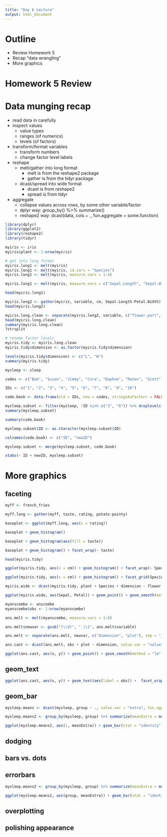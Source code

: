 ```yaml
---
title: "Day 6 Lecture"
output: html_document
---
```


# Outline
  - Review Homework 5
  - Recap "data wrangling"
  - More graphics

# Homework 5 Review

# Data munging recap

- read data in carefully
- inspect values
  - value types
  - ranges (of numerics)
  - levels (of factors)
- transform/format variables
  - transform numbers
  - change factor level labels
- reshape
  - melt/gather into long format
    - melt is from the reshape2 package
    - gather is from the tidyr package
  - dcast/spread into wide format
    - dcast is from reshape2
    - spread is from tidyr
- aggregate
  - collapse values across rows, by some other variable/factor
  - dplyr way: group_by() %>% summarize()
  - reshape2 way: dcast(data, cols ~ ., fun.aggregate = some.function)

```r
library(dplyr)
library(ggplot2)
library(reshape2)
library(tidyr)

myiris <- iris
myiris$plant <- 1:nrow(myiris)

# get into long format
myiris.long1 <- melt(myiris)
myiris.long1 <- melt(myiris, id.vars = "Species")
myiris.long1 <- melt(myiris, measure.vars = 1:4)

myiris.long1 <- melt(myiris, measure.vars = c("Sepal.Length", "Sepal.Width", "Petal.Length", "Petal.Width"), value.name = "cm")

head(myiris.long1)

myiris.long2 <- gather(myiris, variable, cm, Sepal.Length:Petal.Width)
head(myiris.long2)

myiris.long.clean <- separate(myiris.long2, variable, c("flower.part", "dimension"), sep = "\\.")
head(myiris.long.clean)
summary(myiris.long.clean)
?strsplit

# rename factor levels
myiris.tidy <- myiris.long.clean
myiris.tidy$dimension <- as.factor(myiris.tidy$dimension)

levels(myiris.tidy$dimension) <- c("L", "W")
summary(myiris.tidy)

mysleep <- sleep

codes <- c("Bob", "Susan", "Jimmy", "Cora", "Daphne", "Ronan", "Scott", "David Bowie", "Ziggy", "Major Tom")

IDs <- c("1", "2", "3", "4", "5", "6", "7", "8", "9", "10")

code.book <- data.frame(old = IDs, new = codes, stringsAsFactors = FALSE)

mysleep.subset <- filter(mysleep, !ID %in% c("3", "6")) %>% droplevels()
summary(mysleep.subset)

summary(code.book)

mysleep.subset$ID <- as.character(mysleep.subset$ID)

colnames(code.book) <- c("ID", "newID")

mysleep.subset <- merge(mysleep.subset, code.book)

xtabs(~ ID + newID, mysleep.subset)
```

# More graphics

## faceting
```r
myff <- french_fries

myff.long <- gather(myff, taste, rating, potato:painty)

baseplot <- ggplot(myff.long, aes(x = rating))

baseplot + geom_histogram()

baseplot + geom_histogram(aes(fill = taste))

baseplot + geom_histogram() + facet_wrap(~ taste)

head(myiris.tidy)

ggplot(myiris.tidy, aes(x = cm)) + geom_histogram() + facet_wrap(~ Species)

ggplot(myiris.tidy, aes(x = cm)) + geom_histogram() + facet_grid(Species ~ .)

myiris.wide <- dcast(myiris.tidy, plant + Species + dimension ~ flower.part, value.var = "cm")

ggplot(myiris.wide, aes(Sepal, Petal)) + geom_point() + geom_smooth(method = "lm") + facet_grid(Species ~ dimension)

```



```r
myanscombe <- anscombe
myanscombe$obs <- 1:nrow(myanscombe)

ans.melt <- melt(myanscombe, measure.vars = 1:8)

ans.melt$newvar <- gsub("(\\d)", "_\\1", ans.melt$variable)

ans.melt <- separate(ans.melt, newvar, c("dimension", "plot"), sep = "_")

ans.cast <- dcast(ans.melt, obs + plot ~ dimension, value.var = "value")

ggplot(ans.cast, aes(x, y)) + geom_point() + geom_smooth(method = "lm", se = FALSE, linetype = 3) + facet_wrap(~ plot)

```

## geom_text
```r
ggplot(ans.cast, aes(x, y)) + geom_text(aes(label = obs)) +  facet_wrap(~ plot) #+ geom_point()

```


## geom_bar
```r
mysleep.means <- dcast(mysleep, group ~ ., value.var = "extra", fun.aggregate = mean)

mysleep.means2 <- group_by(mysleep, group) %>% summarize(meanExtra = mean(extra))

ggplot(mysleep.means2, aes(1, meanExtra)) + geom_bar(stat = "identity", aes(fill = group), position = "dodge") 


```

## dodging

## bars vs. dots

## errorbars
```r

mysleep.means2 <- group_by(mysleep, group) %>% summarize(meanExtra = mean(extra), sdExtra = sd(extra), N = length(extra))

ggplot(mysleep.means2, aes(group, meanExtra)) + geom_bar(stat = "identity", aes(fill = group)) + geom_errorbar(aes(ymax = meanExtra + 1.96*(sdExtra/sqrt(N)), ymin = meanExtra - 1.96*(sdExtra/sqrt(N))))

```

## overplotting

## polishing appearance
